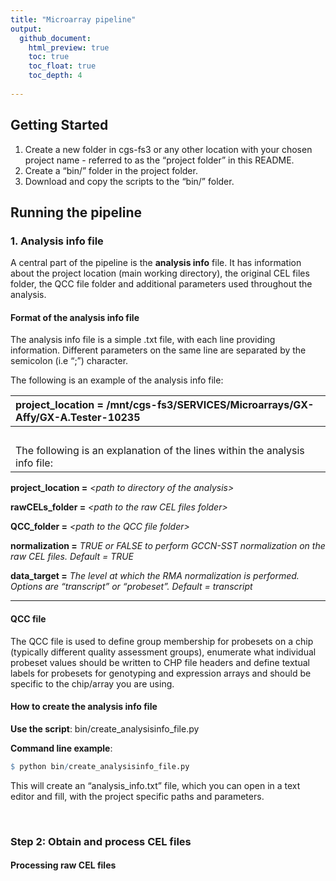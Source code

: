 ```yaml
---
title: "Microarray pipeline"
output:
  github_document:
    html_preview: true
    toc: true
    toc_float: true
    toc_depth: 4
    
---
```


## Getting Started
1. Create a new folder in cgs-fs3 or any other location with your chosen project name - referred to as the "project folder" in this README.   
2. Create a "bin/" folder in the project folder.   
3. Download and copy the scripts to the "bin/" folder. 


## Running the pipeline

### 1. Analysis info file
A central part of the pipeline is the **analysis info** file. It has information about the project location (main working directory), the original CEL files folder, the QCC file folder and additional parameters used throughout the analysis. 

#### Format of the analysis info file
The analysis info file is a simple .txt file, with each line providing information. Different parameters on the same line are separated by the semicolon (i.e ";") character.   

The following is an example of the analysis info file:   

----------------------------------------------------------------------------------------------------
**project_location =** /mnt/cgs-fs3/SERVICES/Microarrays/GX-Affy/GX-A.Tester-10235

**rawCELs_folder =** /mnt/cgs-fs3/SERVICES/Microarrays/GX-Affy/GX-A.Tester-10235/cels 

**QCC_folder =** /mnt/cgs-fs3/SERVICES/Microarrays/GX-Affy/GX-A.Tester-10235/QCC_file

**normalization =** TRUE

**data_target =** transcript

------------------------------------------------------------------------------------------------------
<br>

The following is an explanation of the lines within the analysis info file:  

------------------------------------------------------------------------------------------------------
**project_location =** *\<path to directory of the analysis\>* 

**rawCELs_folder =** *\<path to the raw CEL files folder\>*  

**QCC_folder =** *\<path to the QCC file folder\>*   

**normalization =** *TRUE or FALSE to perform GCCN-SST normalization on the raw CEL files. Default = TRUE*

**data_target =** *The level at which the RMA normalization is performed. Options are "transcript" or "probeset". Default = transcript*
    
 ------------------------------------------------------------------------------------------------------  
   

#### QCC file   
The QCC file is used to define group membership for probesets on a chip (typically different quality assessment groups), enumerate what individual probeset values should be written to CHP file headers and define textual labels for probesets for genotyping and expression arrays and should be specific to the chip/array you are using.    


#### How to create the analysis info file

**Use the script**: bin/create_analysisinfo_file.py

**Command line example**:

```r
$ python bin/create_analysisinfo_file.py
```


This will create an "analysis_info.txt" file, which you can open in a text editor and fill, with the project specific paths and parameters.

<br>   


### Step 2: Obtain and process CEL files

#### Processing raw CEL files 

